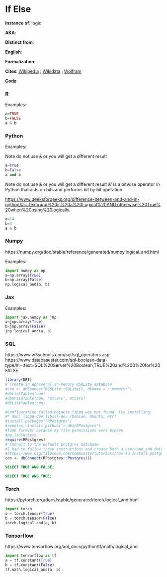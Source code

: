 # If Else


**Instance of**: logic

**AKA**: 

**Distinct from**: 

**English**: 

**Formalization**:

$$ 
$$

**Cites**: [Wikipedia]() ; [Wikidata]() ; [Wolfram]()

**Code**

::: panel-tabset

### R
[]()

Examples:

```r
a=TRUE
b=FALSE
a & b
```


### Python

[]()

Examples:

Note do not use & or you will get a different result

```python
a=True
b=False
a and b
```

Note do not use & or you will get a different result
&' is a bitwise operator in Python that acts on bits and performs bit by bit operation

[https://www.geeksforgeeks.org/difference-between-and-and-in-python/#:~:text=and%20is%20a%20Logical%20AND,otherwise%20True%20when%20using%20logically.](https://www.geeksforgeeks.org/difference-between-and-and-in-python/#:~:text=and%20is%20a%20Logical%20AND,otherwise%20True%20when%20using%20logically.)

```python
a=14
b=4
a & b
```

### Numpy

[]()
https://numpy.org/doc/stable/reference/generated/numpy.logical_and.html

Examples:

```python
import numpy as np
a=np.array(True)
b=np.array(False)
np.logical_and(a, b)
```

### Jax

[]()

Examples:

```python
import jax.numpy as jnp
a=jnp.array(True)
b=jnp.array(False)
jnp.logical_and(a, b)
```


### SQL
https://www.w3schools.com/sql/sql_operators.asp
https://www.databasestar.com/sql-boolean-data-type/#:~:text=SQL%20Server%20Boolean,TRUE%20and%200%20for%20FALSE.
[]()

```r
library(DBI)
# Create an ephemeral in-memory RSQLite database
#con <- dbConnect(RSQLite::SQLite(), dbname = ":memory:")
#dbListTables(con)
#dbWriteTable(con, "mtcars", mtcars)
#dbListTables(con)

#Configuration failed because libpq was not found. Try installing:
#* deb: libpq-dev libssl-dev (Debian, Ubuntu, etc)
#install.packages('RPostgres')
#remotes::install_github("r-dbi/RPostgres")
#Took forever because my file permissions were broken
#pg_lsclusters
require(RPostgres)
# Connect to the default postgres database
#I had to follow these instructions and create both a username and database that matched my ubuntu name
#https://www.digitalocean.com/community/tutorials/how-to-install-postgresql-on-ubuntu-20-04-quickstart
con <- dbConnect(RPostgres::Postgres())

```

```sql
SELECT TRUE AND FALSE;
```
```sql
SELECT TRUE AND TRUE;
```

### Torch

https://pytorch.org/docs/stable/generated/torch.logical_and.html

```python
import torch
a = torch.tensor(True)
b = torch.tensor(False)
torch.logical_and(a, b)

```

:::

### Tensorflow

https://www.tensorflow.org/api_docs/python/tf/math/logical_and

```python
import tensorflow as tf
a = tf.constant(True)
b = tf.constant(False)
tf.math.logical_and(a, b)

```
